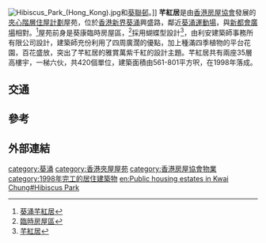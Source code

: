 {{HKPublicHousing |
| authority = HKHS
| photo = hibiscus_park.jpg
| phototitle = 芊紅居
| district = 葵青區
| type = 4
| year = 1998
| blocknumber = 2
| rentalflats = 420
| flatsize = 561 - 801
| household = 
| auth = 
| website =
}}
[[File:Hibiscus_Park_(Hong_Kong).jpg|thumb]]和[[葵聯邨|葵聯邨]]。]]
'''芊紅居'''是由[[香港房屋協會|香港房屋協會]]發展的[[夾心階層住屋計劃|夾心階層住屋計劃]]屋苑，位於[[香港|香港]][[新界|新界]][[葵涌|葵涌]]興盛路，鄰近[[葵涌運動場|葵涌運動場]]，與[[新都會廣場|新都會廣場]]相對。<ref>[http://www.valuers.hk/blog/property-valuation-land-premium/35 葵涌芊紅居]</ref>屋苑前身是葵康臨時房屋區，<ref>[http://www.hk-place.com/viewtext.php?id=201 臨時房屋區]</ref>採用蝴蝶型設計<ref>[http://gohome.com.hk/buildingreview/ReviewDetail.asp?page_no=1&Code=4689 芊紅居]</ref>，由利安建築師事務所有限公司設計，建築師充份利用了四周廣濶的優點，加上種滿四季植物的平台花園，百花盛放，突出了芊紅居的雅賞萬紫千紅的設計主題。芊紅居共有兩座35層高樓宇，一梯六伙，共420個單位，建築面積由561-801平方呎，在1998年落成。

== 交通 ==
{{參見|葵芳#交通}}

== 參考 ==
{{reflist|22em}} 
== 外部連結 ==

{{DEFAULTSORT:hibiscus park}}
[[category:葵涌|category:葵涌]]
[[category:香港夾屋屋苑|category:香港夾屋屋苑]]
[[category:香港房屋協會物業|category:香港房屋協會物業]]
[[category:1998年完工的居住建築物|category:1998年完工的居住建築物]]
[[en:Public_housing_estates_in_Kwai_Chung#Hibiscus_Park|en:Public housing estates in Kwai Chung#Hibiscus Park]]